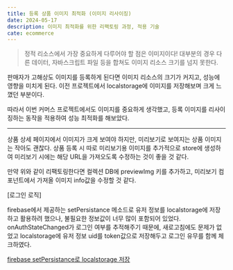 ```yaml
---
title: 등록 상품 이미지 최적화 (이미지 리사이징)
date: 2024-05-17
description: 이미지 최적화를 위한 리팩토링 과정, 적용 기술
cate: ecommerce
---
```


> 정적 리소스에서 가장 중요하게 다루어야 할 점은 이미지이다! 대부분의 경우 다른 데이터, 자바스크립트 파일 등을 합쳐도
> 이미지 리소스 크기를 넘지 못한다.

판매자가 고해상도 이미지를 등록하게 된다면 이미지 리소스의 크기가 커지고, 성능에 영향을 미치게 된다. 이전 프로젝트에서
localstorage에 이미지를 저장해보며 크게 느꼈던 부분이다.

따라서 이번 커머스 프로젝트에서도 이미지를 중요하게 생각했고, 등록 이미지를 리사이징하는 동작을 적용하여 성능 최적화를
해보았다.

<hr />

상품 상세 페이지에서 이미지가 크게 보여야 하지만, 미리보기로 보여지는 상품 이미지는 작아도 괜찮다. 상품 등록 시
따로 미리보기용 이미지를 추가적으로 store에 생성하여 미리보기 시에는 해당 URL을 가져오도록 수정하는 것이 좋을 것 같다.

만약 위와 같이 리팩토링한다면 컬렉션 DB에 previewImg 키를 추가하고, 미리보기 컴포넌트에서 가져올 이미지 info값을
수정할 것 같다.

[로그인 로직]

firebase에서 제공하는 setPersistance 메소드로 유저 정보를 localstorage에 저장하고 활용하려 했으나, 불필요한
정보값이 너무 많이 포함되어 있었다. onAuthStateChanged가 로그인 여부를 추적해주기 때문에, 새로고침에도 문제가 없었고
localstorage에 유저 정보 uid를 token값으로 저장해두고 로그인 유무를 함께 체크하였다.

[firebase setPersistance로 localstorage 저장](https://velog.io/@sunohvoiin/Auth-Firebase-Auth-%EC%84%B8%EC%85%98%EB%A1%9C%EC%BB%AC-%EC%8A%A4%ED%86%A0%EB%A6%AC%EC%A7%80-%EC%82%AC%EC%9A%A9%ED%95%98%EA%B8%B0)
